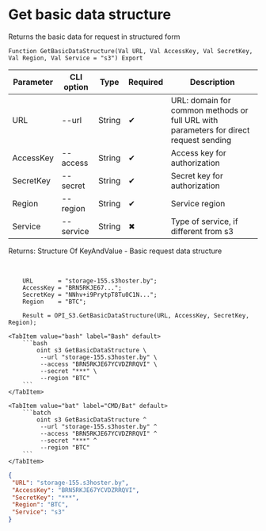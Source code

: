 ﻿---
sidebar_position: 1
---


# Get basic data structure
 Returns the basic data for request in structured form



`Function GetBasicDataStructure(Val URL, Val AccessKey, Val SecretKey, Val Region, Val Service = "s3") Export`

  | Parameter | CLI option | Type | Required | Description |
  |-|-|-|-|-|
  | URL | --url | String | &#x2714; | URL: domain for common methods or full URL with parameters for direct request sending |
  | AccessKey | --access | String | &#x2714; | Access key for authorization |
  | SecretKey | --secret | String | &#x2714; | Secret key for authorization |
  | Region | --region | String | &#x2714; | Service region |
  | Service | --service | String | &#x2716; | Type of service, if different from s3 |

  
  Returns:  Structure Of KeyAndValue - Basic request data structure

<br/>




```bsl title="1C:Enterprise/OneScript code example"
    URL       = "storage-155.s3hoster.by";
    AccessKey = "BRN5RKJE67...";
    SecretKey = "NNhv+i9PrytpT8Tu0C1N...";
    Region    = "BTC";

    Result = OPI_S3.GetBasicDataStructure(URL, AccessKey, SecretKey, Region);
```
 

 <Tabs>
  
    <TabItem value="bash" label="Bash" default>
        ```bash
            oint s3 GetBasicDataStructure \
             --url "storage-155.s3hoster.by" \
             --access "BRN5RKJE67YCVDZRRQVI" \
             --secret "***" \
             --region "BTC"
        ```
    </TabItem>
  
    <TabItem value="bat" label="CMD/Bat" default>
        ```batch
            oint s3 GetBasicDataStructure ^
             --url "storage-155.s3hoster.by" ^
             --access "BRN5RKJE67YCVDZRRQVI" ^
             --secret "***" ^
             --region "BTC"
        ```
    </TabItem>
</Tabs>


```json title="Result"
{
 "URL": "storage-155.s3hoster.by",
 "AccessKey": "BRN5RKJE67YCVDZRRQVI",
 "SecretKey": "***",
 "Region": "BTC",
 "Service": "s3"
}
```
